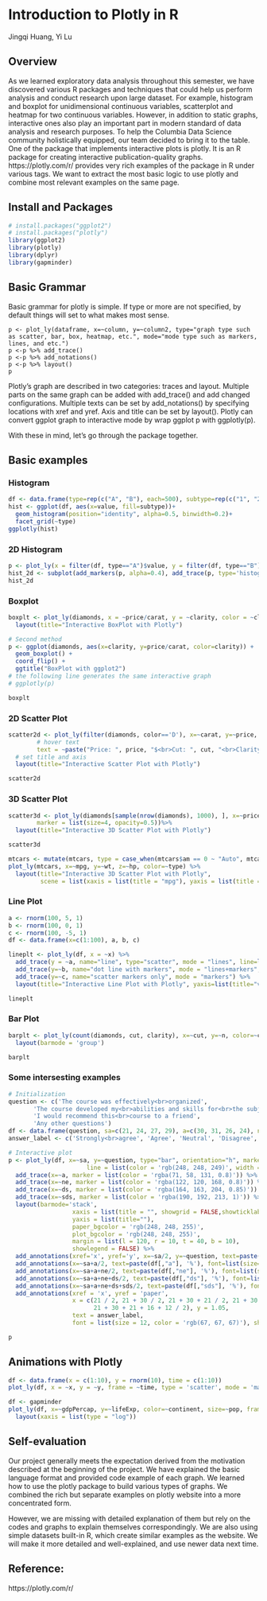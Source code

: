 # Introduction to Plotly in R

Jingqi Huang, Yi Lu

## Overview

As we learned exploratory data analysis throughout this semester, we have discovered various R packages and techniques that could help us perform analysis and conduct research upon large dataset. For example, histogram and boxplot for unidimensional continuous variables, scatterplot and heatmap for two continuous variables. However, in addition to static graphs, interactive ones also play an important part in modern standard of data analysis and research purposes. To help the Columbia Data Science community holistically equipped, our team decided to bring it to the table. One of the package that implements interactive plots is plotly. It is an R package for creating interactive publication-quality graphs. https://plotly.com/r/ provides very rich examples of the package in R under various tags. We want to extract the most basic logic to use plotly and combine most relevant examples on the same page.

## Install and Packages
```r
# install.packages("ggplot2")
# install.packages("plotly")
library(ggplot2)
library(plotly)
library(dplyr)
library(gapminder)
```

## Basic Grammar
Basic grammar for plotly is simple. If type or more are not specified, by default things will set to what makes most sense. 
```{reval=FALSE}
p <- plot_ly(dataframe, x=~column, y=~column2, type="graph type such as scatter, bar, box, heatmap, etc.", mode="mode type such as markers, lines, and etc.")
p <-p %>% add_trace()
p <-p %>% add_notations()
p <-p %>% layout()
p
```
Plotly's graph are described in two categories: traces and layout. Multiple parts on the same graph can be added with add_trace() and add changed configurations. Multiple texts can be set by add_notations() by specifying locations with xref and yref. Axis and title can be set by layout(). Plotly can convert ggplot graph to interactive mode by wrap ggplot p with ggplotly(p).

With these in mind, let's go through the package together.

## Basic examples
### Histogram
```r
df <- data.frame(type=rep(c("A", "B"), each=500), subtype=rep(c("1", "2"), each=250), value=rnorm(1000))
hist <- ggplot(df, aes(x=value, fill=subtype))+
  geom_histogram(position="identity", alpha=0.5, binwidth=0.2)+
  facet_grid(~type)
ggplotly(hist)
```

### 2D Histogram
```r
p <- plot_ly(x = filter(df, type=="A")$value, y = filter(df, type=="B")$value)
hist_2d <- subplot(add_markers(p, alpha=0.4), add_trace(p, type='histogram2dcontour'), add_histogram2d(p))
hist_2d
```

### Boxplot
```r
boxplt <- plot_ly(diamonds, x = ~price/carat, y = ~clarity, color = ~clarity, type = "box") %>%
  layout(title="Interactive BoxPlot with Plotly")

# Second method
p <- ggplot(diamonds, aes(x=clarity, y=price/carat, color=clarity)) +
  geom_boxplot() + 
  coord_flip() +
  ggtitle("BoxPlot with ggplot2")
# the following line generates the same interactive graph
# ggplotly(p)

boxplt
```


### 2D Scatter Plot
```r
scatter2d <- plot_ly(filter(diamonds, color=='D'), x=~carat, y=~price, color=~clarity, marker=list(size=4, opacity=0.5), 
        # hover text
        text = ~paste("Price: ", price, "$<br>Cut: ", cut, "<br>Clarity: ", clarity)) %>%
  # set title and axis
  layout(title="Interactive Scatter Plot with Plotly")

scatter2d
```

### 3D Scatter Plot
```r
scatter3d <- plot_ly(diamonds[sample(nrow(diamonds), 1000), ], x=~price/carat, y=~table, z=~depth, color=~cut, 
        marker = list(size=4, opacity=0.5))%>%
  layout(title="Interactive 3D Scatter Plot with Plotly")

scatter3d
```

```r
mtcars <- mutate(mtcars, type = case_when(mtcars$am == 0 ~ "Auto", mtcars$am == 1 ~ "Manual"))
plot_ly(mtcars, x=~mpg, y=~wt, z=~hp, color=~type) %>%
  layout(title="Interactive 3D Scatter Plot with Plotly", 
         scene = list(xaxis = list(title = "mpg"), yaxis = list(title = "weight"), zaxis = list(title = "horsepower")))
```


### Line Plot
```r
a <- rnorm(100, 5, 1)
b <- rnorm(100, 0, 1)
c <- rnorm(100, -5, 1)
df <- data.frame(x=c(1:100), a, b, c)

lineplt <- plot_ly(df, x = ~x) %>%
  add_trace(y = ~a, name="line", type="scatter", mode = "lines", line=list(color='rgb(23, 54, 211)', width=2)) %>% 
  add_trace(y=~b, name="dot line with markers", mode = "lines+markers", line=list(dash='dot')) %>% 
  add_trace(y=~c, name="scatter markers only", mode = "markers") %>%   #same as scatter plot
  layout(title="Interactive Line Plot with Plotly", yaxis=list(title="value"))

lineplt
```

### Bar Plot
```r
barplt <- plot_ly(count(diamonds, cut, clarity), x=~cut, y=~n, color=~clarity, type="bar", text=~n, marker=list(opacity=0.4, line=list(color='rgba(8,48,148, 1)', width=1.5))) %>% 
  layout(barmode = 'group')

barplt
```

### Some intersesting examples
```r
# Initialization
question <- c('The course was effectively<br>organized',
       'The course developed my<br>abilities and skills for<br>the subject',
       'I would recommend this<br>course to a friend',
       'Any other questions')
df <- data.frame(question, sa=c(21, 24, 27, 29), a=c(30, 31, 26, 24), ne=c(21, 19, 23, 15), ds=c(16, 15, 11, 18), sds=c(12, 11, 13, 14))
answer_label <- c('Strongly<br>agree', 'Agree', 'Neutral', 'Disagree', 'Strongly<br>disagree')

# Interactive plot
p <- plot_ly(df, x=~sa, y=~question, type="bar", orientation="h", marker = list(color = 'rgba(38, 24, 74, 0.8)',
                      line = list(color = 'rgb(248, 248, 249)', width = 1))) %>% 
  add_trace(x=~a, marker = list(color = 'rgba(71, 58, 131, 0.8)')) %>% 
  add_trace(x=~ne, marker = list(color = 'rgba(122, 120, 168, 0.8)')) %>%
  add_trace(x=~ds, marker = list(color = 'rgba(164, 163, 204, 0.85)')) %>% 
  add_trace(x=~sds, marker = list(color = 'rgba(190, 192, 213, 1)')) %>% 
  layout(barmode='stack', 
                  xaxis = list(title = "", showgrid = FALSE,showticklabels = FALSE, zeroline = FALSE), 
                  yaxis = list(title=""), 
                  paper_bgcolor = 'rgb(248, 248, 255)',
                  plot_bgcolor = 'rgb(248, 248, 255)',
                  margin = list(l = 120, r = 10, t = 40, b = 10),
                  showlegend = FALSE) %>% 
  add_annotations(xref='x', yref='y', x=~sa/2, y=~question, text=paste(df[,"sa"], '%'), font=list(size=12, color="white"), showarrow=FALSE) %>% 
  add_annotations(x=~sa+a/2, text=paste(df[,"a"], '%'), font=list(size=12, color="white"), showarrow=FALSE) %>% 
  add_annotations(x=~sa+a+ne/2, text=paste(df[,"ne"], '%'), font=list(size=12, color="white"), showarrow=FALSE) %>% 
  add_annotations(x=~sa+a+ne+ds/2, text=paste(df[,"ds"], '%'), font=list(size=12, color="white"), showarrow=FALSE) %>%
  add_annotations(x=~sa+a+ne+ds+sds/2, text=paste(df[,"sds"], '%'), font=list(size=12, color="white"), showarrow=FALSE) %>%
  add_annotations(xref = 'x', yref = 'paper',
                  x = c(21 / 2, 21 + 30 / 2, 21 + 30 + 21 / 2, 21 + 30 + 21 + 16 / 2,
                        21 + 30 + 21 + 16 + 12 / 2), y = 1.05,
                  text = answer_label,
                  font = list(size = 12, color = 'rgb(67, 67, 67)'), showarrow = FALSE)

p
```


## Animations with Plotly
```r
df <- data.frame(x = c(1:10), y = rnorm(10), time = c(1:10))
plot_ly(df, x = ~x, y = ~y, frame = ~time, type = 'scatter', mode = 'markers', showlegend = F)
```

```r
df <- gapminder 
plot_ly(df, x=~gdpPercap, y=~lifeExp, color=~continent, size=~pop, frame=~year, type="scatter", mode="markers", text=~country, hoverinfo = "text") %>%
  layout(xaxis = list(type = "log"))
```


## Self-evaluation
Our project generally meets the expectation derived from the motivation described at the beginning of the project. We have explained the basic language format and provided code example of each graph. We learned how to use the plotly package to build various types of graphs. We combined the rich but separate examples on plotly website into a more concentrated form. 

However, we are missing with detailed explanation of them but rely on the codes and graphs to explain themselves correspondingly. We are also using simple datasets built-in R, which create similar examples as the website. We will make it more detailed and well-explained, and use newer data next time.

## Reference:
https://plotly.com/r/



